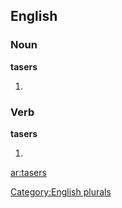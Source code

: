==English==

===Noun===
'''tasers'''

# {{plural of |[[taser]]}}

===Verb===
'''tasers'''

# {{third-person singular of|[[taser]]}}

[[Category:English plurals]]

[[ar:tasers]]